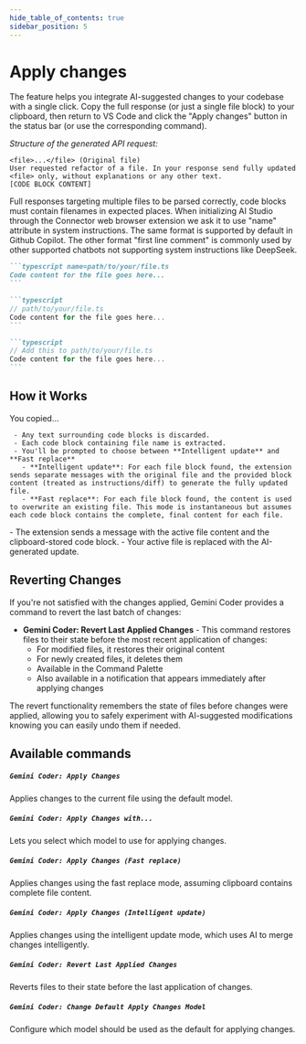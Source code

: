 ```yaml
---
hide_table_of_contents: true
sidebar_position: 5
---
```



# Apply changes

The feature helps you integrate AI-suggested changes to your codebase with a single click. Copy the full response (or just a single file block) to your clipboard, then return to VS Code and click the "Apply changes" button in the status bar (or use the corresponding command).

_Structure of the generated API request:_

```
<file>...</file> (Original file)
User requested refactor of a file. In your response send fully updated <file> only, without explanations or any other text.
[CODE BLOCK CONTENT]
```

Full responses targeting multiple files to be parsed correctly, code blocks must contain filenames in expected places. When initializing AI Studio through the Connector web browser extension we ask it to use "name" attribute in system instructions. The same format is supported by default in Github Copilot. The other format "first line comment" is commonly used by other supported chatbots not supporting system instructions like DeepSeek.

<Tabs groupId="apply-changes-1">
  <TabItem value="format" label='"name" attribute'>

````markdown
```typescript name=path/to/your/file.ts
Code content for the file goes here...
```
````

  </TabItem>
  <TabItem value="comment" label="First line comment">

````markdown
```typescript
// path/to/your/file.ts
Code content for the file goes here...
```
````

````markdown
```typescript
// Add this to path/to/your/file.ts
Code content for the file goes here...
```
````

  </TabItem>
</Tabs>

## How it Works

You copied...

<Tabs groupId="apply-changes-2">
  <TabItem value="format" label='whole response'>

     - Any text surrounding code blocks is discarded.
     - Each code block containing file name is extracted.
     - You'll be prompted to choose between **Intelligent update** and **Fast replace**
       - **Intelligent update**: For each file block found, the extension sends separate messages with the original file and the provided block content (treated as instructions/diff) to generate the fully updated file.
       - **Fast replace**: For each file block found, the content is used to overwrite an existing file. This mode is instantaneous but assumes each code block contains the complete, final content for each file.

  </TabItem>
  <TabItem value="comment" label="single code block">
   - The extension sends a message with the active file content and the clipboard-stored code block.
   - Your active file is replaced with the AI-generated update.

  </TabItem>
</Tabs>

## Reverting Changes

If you're not satisfied with the changes applied, Gemini Coder provides a command to revert the last batch of changes:

- **Gemini Coder: Revert Last Applied Changes** - This command restores files to their state before the most recent application of changes:
  - For modified files, it restores their original content
  - For newly created files, it deletes them
  - Available in the Command Palette
  - Also available in a notification that appears immediately after applying changes

The revert functionality remembers the state of files before changes were applied, allowing you to safely experiment with AI-suggested modifications knowing you can easily undo them if needed.

## Available commands

##### `Gemini Coder: Apply Changes`

Applies changes to the current file using the default model.

##### `Gemini Coder: Apply Changes with...`

Lets you select which model to use for applying changes.

##### `Gemini Coder: Apply Changes (Fast replace)`

Applies changes using the fast replace mode, assuming clipboard contains complete file content.

##### `Gemini Coder: Apply Changes (Intelligent update)`

Applies changes using the intelligent update mode, which uses AI to merge changes intelligently.

##### `Gemini Coder: Revert Last Applied Changes`

Reverts files to their state before the last application of changes.

##### `Gemini Coder: Change Default Apply Changes Model`

Configure which model should be used as the default for applying changes.
